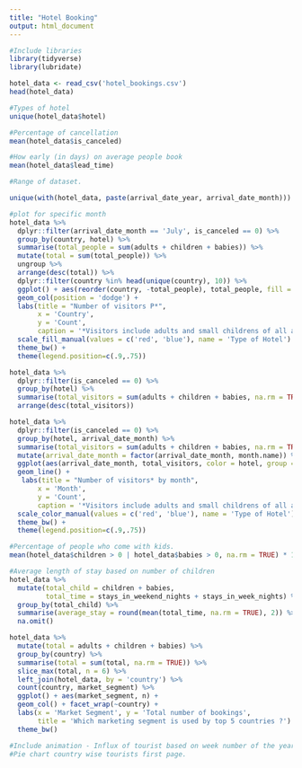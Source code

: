 ```yaml
---
title: "Hotel Booking"
output: html_document
---
```


```r
#Include libraries
library(tidyverse)
library(lubridate)
```

```r
hotel_data <- read_csv('hotel_bookings.csv')
head(hotel_data)
```

```r
#Types of hotel
unique(hotel_data$hotel)

#Percentage of cancellation
mean(hotel_data$is_canceled)

#How early (in days) on average people book 
mean(hotel_data$lead_time)

#Range of dataset.

unique(with(hotel_data, paste(arrival_date_year, arrival_date_month)))
```

```r
#plot for specific month
hotel_data %>%
  dplyr::filter(arrival_date_month == 'July', is_canceled == 0) %>%
  group_by(country, hotel) %>%
  summarise(total_people = sum(adults + children + babies)) %>%
  mutate(total = sum(total_people)) %>%
  ungroup %>%
  arrange(desc(total)) %>%
  dplyr::filter(country %in% head(unique(country), 10)) %>%
  ggplot() + aes(reorder(country, -total_people), total_people, fill = hotel) + 
  geom_col(position = 'dodge') + 
  labs(title = "Number of visitors P*",
       x = 'Country', 
       y = 'Count',
       caption = '*Visitors include adults and small childrens of all age') +
  scale_fill_manual(values = c('red', 'blue'), name = 'Type of Hotel') + 
  theme_bw() + 
  theme(legend.position=c(.9,.75))
```


```r
hotel_data %>%
  dplyr::filter(is_canceled == 0) %>%
  group_by(hotel) %>%
  summarise(total_visitors = sum(adults + children + babies, na.rm = TRUE)) %>%
  arrange(desc(total_visitors))
```

```r
hotel_data %>%
  dplyr::filter(is_canceled == 0) %>%
  group_by(hotel, arrival_date_month) %>%
  summarise(total_visitors = sum(adults + children + babies, na.rm = TRUE)) %>%
  mutate(arrival_date_month = factor(arrival_date_month, month.name)) %>%
  ggplot(aes(arrival_date_month, total_visitors, color = hotel, group = hotel)) + 
  geom_line() + 
   labs(title = "Number of visitors* by month",
       x = 'Month', 
       y = 'Count',
       caption = '*Visitors include adults and small childrens of all age') +
  scale_color_manual(values = c('red', 'blue'), name = 'Type of Hotel') + 
  theme_bw() + 
  theme(legend.position=c(.9,.75))
```

```r
#Percentage of people who come with kids. 
mean(hotel_data$children > 0 | hotel_data$babies > 0, na.rm = TRUE) * 100
```

```r
#Average length of stay based on number of children
hotel_data %>%
  mutate(total_child = children + babies, 
         total_time = stays_in_weekend_nights + stays_in_week_nights) %>%
  group_by(total_child) %>%
  summarise(average_stay = round(mean(total_time, na.rm = TRUE), 2)) %>%
  na.omit()
```


```r
hotel_data %>%
  mutate(total = adults + children + babies) %>%
  group_by(country) %>%
  summarise(total = sum(total, na.rm = TRUE)) %>%
  slice_max(total, n = 6) %>%
  left_join(hotel_data, by = 'country') %>%
  count(country, market_segment) %>%
  ggplot() + aes(market_segment, n) + 
  geom_col() + facet_wrap(~country) + 
  labs(x = 'Market Segment', y = 'Total number of bookings', 
       title = 'Which marketing segment is used by top 5 countries ?') + 
  theme_bw()
```

```r
#Include animation - Influx of tourist based on week number of the year
#Pie chart country wise tourists first page. 
```